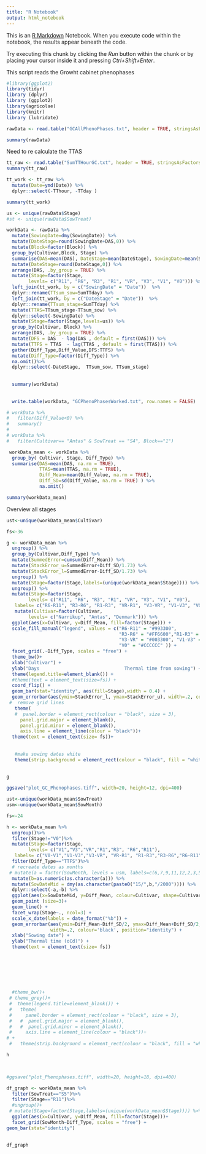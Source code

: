 ```yaml
---
title: "R Notebook"
output: html_notebook
---
```


This is an [R Markdown](http://rmarkdown.rstudio.com) Notebook. When you execute code within the notebook, the results appear beneath the code. 

Try executing this chunk by clicking the *Run* button within the chunk or by placing your cursor inside it and pressing *Ctrl+Shift+Enter*. 

This script reads the Growht cabinet phenophases 
```r
#library(ggplot2)
library(tidyr)
library (dplyr)
library (ggplot2)
library(agricolae)
library(knitr)
library (lubridate)

rawData <- read.table("GCAllPhenoPhases.txt", header = TRUE, stringsAsFactors = TRUE)

summary(rawData)

```
Need to re calculate the TTAS 
```r
tt_raw <- read.table("SumTTHourGC.txt", header = TRUE, stringsAsFactors = TRUE)
summary(tt_raw)
```

```r
tt_work <- tt_raw %>%
  mutate(Date=ymd(Date)) %>%
  dplyr::select(-TThour, -TTday )

summary(tt_work)
```



```r

us <- unique(rawData$Stage)
#st <- unique(rawData$SowTreat)

workData <- rawData %>%  
  mutate(SowingDate=dmy(SowingDate)) %>%
  mutate(DateStage=round(SowingDate+DAS,0)) %>%
  mutate(Block=factor(Block)) %>%
  group_by(Cultivar,Block, Stage) %>%
  summarise(DAS=mean(DAS), DateStage=mean(DateStage), SowingDate=mean(SowingDate)) %>%
  mutate(DateStage=round(DateStage,0)) %>%
  arrange(DAS, .by_group = TRUE) %>%
  mutate(Stage=factor(Stage, 
        levels= c("R11", "R6", "R3", "R1", "VR", "V3", "V1", "V0"))) %>%
  left_join(tt_work, by = c("SowingDate" = "Date"))  %>%
  dplyr::rename(TTsum_sow=SumTTday) %>%
  left_join(tt_work, by = c("DateStage" = "Date"))  %>%
  dplyr::rename(TTsum_stage=SumTTday) %>%
  mutate(TTAS=TTsum_stage-TTsum_sow) %>%
  dplyr::select(-SowingDate) %>%
  mutate(Stage=factor(Stage,levels=us)) %>%
  group_by(Cultivar, Block) %>%
  arrange(DAS, .by_group = TRUE) %>%
  mutate(DFS = DAS  - lag(DAS , default = first(DAS))) %>%
  mutate(TTFS = TTAS  - lag(TTAS , default = first(TTAS))) %>%
  gather(Diff_Type,Diff_Value,DFS:TTFS) %>%
  mutate(Diff_Type=factor(Diff_Type)) %>%
  na.omit()%>%
  dplyr::select(-DateStage,  TTsum_sow, TTsum_stage)
 
  
  summary(workData)
  
  
  write.table(workData, "GCPhenoPhasesWorked.txt", row.names = FALSE)
```

```r
# workData %>%
#   filter(Diff_Value<0) %>%
#   summary()
# 
# workData %>%
#   filter(Cultivar== "Antas" & SowTreat == "S4", Block=="1")
```


```r
 workData_mean <- workData %>%
  group_by( Cultivar, Stage, Diff_Type) %>%
  summarise(DAS=mean(DAS, na.rm = TRUE), 
            TTAS=mean(TTAS, na.rm = TRUE), 
            Diff_Mean=mean(Diff_Value, na.rm = TRUE), 
            Diff_SD=sd(Diff_Value, na.rm = TRUE) ) %>%
            na.omit()

summary(workData_mean)
```

Overview all stages 

```r

ust<-unique(workData_mean$Cultivar)

fs<-36

g <- workData_mean %>%
  ungroup() %>%
  group_by(Cultivar,Diff_Type) %>%
  mutate(SummedError=cumsum(Diff_Mean)) %>%
  mutate(StackError_u=SummedError+Diff_SD/1.73) %>%
  mutate(StackError_l=SummedError-Diff_SD/1.73) %>%
  ungroup() %>%
  mutate(Stage=factor(Stage,labels=(unique(workData_mean$Stage)))) %>%
  ungroup() %>%
  mutate(Stage=factor(Stage, 
        levels= c("R11", "R6", "R3", "R1", "VR", "V3", "V1", "V0"),
   labels= c("R6-R11", "R3-R6", "R1-R3", "VR-R1", "V3-VR", "V1-V3", "V0-V1", "V0"))) %>%
   mutate(Cultivar=factor(Cultivar, 
        levels= c("Narrikup", "Antas", "Denmark"))) %>%
  ggplot(aes(x=Cultivar, y=Diff_Mean, fill=factor(Stage))) +
  scale_fill_manual("legend", values = c("R6-R11" = "#993300", 
                                         "R3-R6" = "#FF6600","R1-R3" = "#CC6666", "VR-R1" = "#FFCC99",
                                         "V3-VR" = "#003300", "V1-V3" = "#339900","V0-V1" = "#CCFF66", 
                                         "V0" = "#CCCCCC" )) +
  facet_grid(.~Diff_Type, scales = "free") +
  theme_bw()+
  xlab("Cultivar") + 
  ylab("Days                               Thermal time from sowing") +
  theme(legend.title=element_blank()) +
  #theme(text = element_text(size=fs)) + 
  coord_flip() +
  geom_bar(stat="identity", aes(fill=Stage),width = 0.4) +
  geom_errorbar(aes(ymin=StackError_l, ymax=StackError_u), width=.2, colour='black', position="identity")+
 #  remove grid lines
   theme(
   #  panel.border = element_rect(colour = "black", size = 3),
     panel.grid.major = element_blank(),
     panel.grid.minor = element_blank(),
     axis.line = element_line(colour = "black"))+
  theme(text = element_text(size= fs))+
  
   
   #make sowing dates white  
   theme(strip.background = element_rect(colour = "black", fill = "white",size=1))
  
  
g

ggsave("plot_GC_Phenophases.tiff", width=20, height=12, dpi=400)
```



```r

ust<-unique(workData_mean$SowTreat)
usm<-unique(workData_mean$SowMonth)

fs<-24

h <- workData_mean %>%
  ungroup()%>%
  filter(Stage!="V0")%>%
  mutate(Stage=factor(Stage, 
        levels= c("V1","V3","VR","R1","R3", "R6","R11"),
   labels= c("V0-V1","V1-V3","V3-VR", "VR-R1", "R1-R3","R3-R6","R6-R11"))) %>%
  filter(Diff_Type=="TTFS")%>%
  # recreate dates as months
 # mutate(a = factor(SowMonth, levels = usm, labels=c(6,7,9,11,12,2,3,5))) %>%
  mutate(b=as.numeric(as.character(a))) %>%
  mutate(SowDateMid = dmy(as.character(paste0("15/",b,"/2000")))) %>%
  dplyr::select(-a,-b) %>%
  ggplot(aes(x=SowDateMid, y=Diff_Mean, colour=Cultivar, shape=Cultivar)) +
  geom_point (size=3)+
  geom_line() +
  facet_wrap(Stage~., ncol=3) +
  scale_x_date(labels = date_format("%b")) +
  geom_errorbar(aes(ymin=Diff_Mean-Diff_SD/2, ymax=Diff_Mean+Diff_SD/2, width=0.2), 
                width=.2, colour='black', position="identity") +
  xlab("Sowing date") +
  ylab("Thermal time (oCd)") +
  theme(text = element_text(size= fs))

  
  
  
  
  
  
  #theme_bw()+
 # theme_grey()+
 #  theme(legend.title=element_blank()) +
 #   theme(
 #     panel.border = element_rect(colour = "black", size = 3), 
 #   #  panel.grid.major = element_blank(),
 #   #  panel.grid.minor = element_blank(),
 #     axis.line = element_line(colour = "black"))+
# +
 #   theme(strip.background = element_rect(colour = "black", fill = "white",size=1))  

h
  


#ggsave("plot_Phenophases.tiff", width=20, height=18, dpi=400)
```



```r

df_graph <- workData_mean %>%
  filter(SowTreat=="S5")%>%
  filter(Stage=="R11")%>%
  #ungroup()+
 # mutate(Stage=factor(Stage,labels=(unique(workData_mean$Stage)))) %>%
  ggplot(aes(x=Cultivar, y=Diff_Mean, fill=factor(Stage)))+
  facet_grid(SowMonth~Diff_Type, scales = "free") +
geom_bar(stat="identity")
  

df_graph


```


